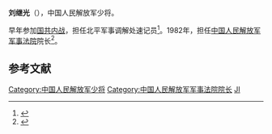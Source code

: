 '''刘继光'''（{{bd|?||?|}}），中国人民解放军少将。

早年参加[[国共内战|国共内战]]，担任北平军事调解处速记员<ref>{{cite news|title=回忆延安时期党的速记工作|url=http://news.xinhuanet.com/theory/2008-02/12/content_7520415.htm|accessdate=2014-12-05|newspaper=新华网|archive-date=2014-12-17|archive-url=https://web.archive.org/web/20141217203439/http://news.xinhuanet.com/theory/2008-02/12/content_7520415.htm|dead-url=no}}</ref>。1982年，担任[[中国人民解放军军事法院|中国人民解放军军事法院]]院长<ref>{{cite news|title=中国人民解放军军事法院|url=http://www.npc.gov.cn/wxzl/wxzl/2004-02/09/content_327765.htm|accessdate=2014-12-05|newspaper=中国人大网|archive-date=2014-12-06|archive-url=https://web.archive.org/web/20141206181711/http://www.npc.gov.cn/wxzl/wxzl/2004-02/09/content_327765.htm|dead-url=no}}</ref>。

==参考文献==
{{reflist}}
{{start box}}
{{s-mil}}
{{s-before|[[田家|田家]]<sub>大校</sub>}}
{{s-title|[[中国人民解放军军事法院|中国人民解放军军事法院]]院长|1982年8月23日－1985年6月18日}} 
{{s-after|[[孟仲仁|孟仲仁]]<sub>少将</sub>}}
{{end box}}
{{中国军事人物小作品}}
[[Category:中国人民解放军少将|Category:中国人民解放军少将]]
[[Category:中国人民解放军军事法院院长|Category:中国人民解放军军事法院院长]]
[[Category:刘姓|JI]]